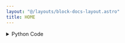 ```yaml
---
layout: "@/layouts/block-docs-layout.astro"
title: HOME
---
```



<PythonDocsDisplay docstring={docstring} />

<details>
<summary>Python Code</summary>
```python
from flojoy import flojoy, TextBlob
from PYTHON.utils.mecademic_state.mecademic_state import query_for_handle


@flojoy(deps={"mecademicpy": "1.4.0"})
def HOME(ip_address: TextBlob) -> TextBlob:
    """
    The HOME node homes the robot arm. This node is required to be run before any other robot arm movement. It is recommended to run this node immediately after "ACTIVATE".

    Inputs
    ------
    ip_address
        The IP address of the robot arm.

    Returns
    -------
    ip_address
        The IP address of the robot arm.
    """
    robot = query_for_handle(ip_address)
    robot.Home()
    robot.WaitHomed()
    return ip_address

```
[Find this Flojoy Block on GitHub](https://github.com/flojoy-ai/blocks/blob/main/blocks/IO/ROBOTICS/ARMS/MECADEMIC/HOME/HOME.py)
</details>

## Example

<AppDisplay app={app} blockName="HOME" client:visible />

In this example, the `HOME` node homes the robot arm, setting it to its default position. 

This node is essential to run before any other movement operations on the robot arm. It's recommended to use this node immediately after the `ACTIVATE` node to ensure the robot arm is in a known state.

After the homing process, the node waits for confirmation that the robot arm has been successfully homed.

